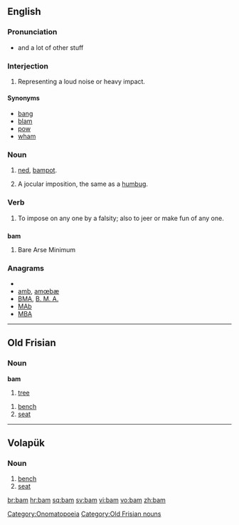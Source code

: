 {{also|-bam|BAM|ват}}
==English==

===Pronunciation===
* {{rhymes|æm}} and a lot of other stuff

===Interjection===
{{en-intj}}

# Representing a loud noise or heavy impact.

====Synonyms====
* [[bang]]
* [[blam]]
* [[pow]]
* [[wham]]

===Noun===
{{en-noun}}

# {{context|Scottish English|slang}} [[ned]], [[bampot]].
# {{1811}} A jocular imposition, the same as a [[humbug]].

===Verb===
{{en-verb|bams|bamming|bammed|bammed}}

# {{1811}} To impose on any one by a falsity; also to jeer or make fun of any one.

==={{acronym}}===
'''bam'''

# Bare Arse Minimum

===Anagrams===
* {{alphagram|[[ABM#English|ABM]]}}
* [[amb#English|amb]], [[amœbæ#English|amœbæ]]
* [[BMA#English|BMA]], [[B. M. A.#English|B. M. A.]]
* [[MAb#English|MAb]]
* [[MBA#English|MBA]]

[[Category:Onomatopoeia]]

----

==Old Frisian==

===Noun===
'''bam'''

# [[tree]]

# [[bench]]
# [[seat]]

[[Category:Old Frisian nouns]]

----

==Volapük==

===Noun===
{{infl|vo|noun}}

# [[bench]]
# [[seat]]

[[br:bam]]
[[hr:bam]]
[[sq:bam]]
[[sv:bam]]
[[vi:bam]]
[[vo:bam]]
[[zh:bam]]